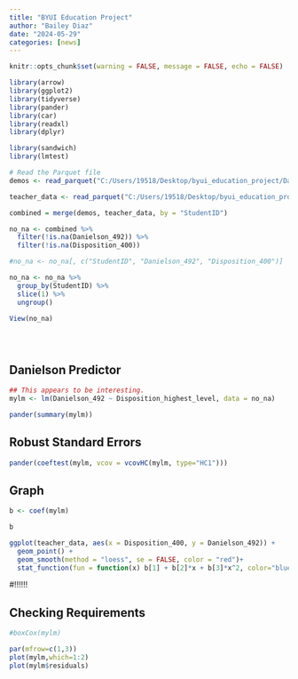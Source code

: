 ```yaml
---
title: "BYUI Education Project"
author: "Bailey Diaz"
date: "2024-05-29"
categories: [news]
---
```


```r
knitr::opts_chunk$set(warning = FALSE, message = FALSE, echo = FALSE) 
```


```r
library(arrow)
library(ggplot2)
library(tidyverse)
library(pander)
library(car)
library(readxl)
library(dplyr)

library(sandwich)
library(lmtest)

```


```r
# Read the Parquet file
demos <- read_parquet("C:/Users/19518/Desktop/byui_education_project/Data/demographics.parquet")

teacher_data <- read_parquet("C:/Users/19518/Desktop/byui_education_project/Data/All_teacher_info.parquet")

combined = merge(demos, teacher_data, by = "StudentID")

no_na <- combined %>%
  filter(!is.na(Danielson_492)) %>% 
  filter(!is.na(Disposition_400))

#no_na <- no_na[, c("StudentID", "Danielson_492", "Disposition_400")]

no_na <- no_na %>%
  group_by(StudentID) %>%
  slice(1) %>%
  ungroup()

View(no_na)


  
```

## Danielson Predictor
```r
## This appears to be interesting.  
mylm <- lm(Danielson_492 ~ Disposition_highest_level, data = no_na)

pander(summary(mylm))

```


## Robust Standard Errors
```r
pander(coeftest(mylm, vcov = vcovHC(mylm, type="HC1")))
```


## Graph

```r
b <- coef(mylm)

b

ggplot(teacher_data, aes(x = Disposition_400, y = Danielson_492)) +
  geom_point() +
  geom_smooth(method = "loess", se = FALSE, color = "red")+
  stat_function(fun = function(x) b[1] + b[2]*x + b[3]*x^2, color="blue") 
```

#!!!!!!

## Checking Requirements

```r

#boxCox(mylm)

par(mfrow=c(1,3))
plot(mylm,which=1:2)
plot(mylm$residuals)
```

